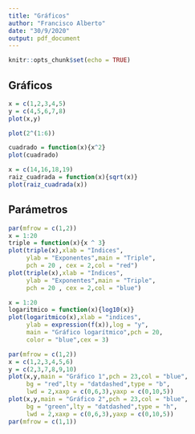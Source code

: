 ```yaml
---
title: "Gráficos"
author: "Francisco Alberto"
date: "30/9/2020"
output: pdf_document
---
```


```r
knitr::opts_chunk$set(echo = TRUE)
```

## Gráficos

```r
x = c(1,2,3,4,5)
y = c(4,5,6,7,8)
plot(x,y)
```
```r
plot(2^(1:6))
```

```r
cuadrado = function(x){x^2}
plot(cuadrado)

```

```r
x = c(14,16,18,19)
raiz_cuadrada = function(x){sqrt(x)}
plot(raiz_cuadrada(x))
```

## Parámetros

```r
par(mfrow = c(1,2))
x = 1:20
triple = function(x){x ^ 3}
plot(triple(x),xlab = "Indices",
     ylab = "Exponentes",main = "Triple",
     pch = 20 , cex = 2,col = "red")
plot(triple(x),xlab = "Indices",
     ylab = "Exponentes",main = "Triple",
     pch = 20 , cex = 2,col = "blue")
```

```r
x = 1:20
logaritmico = function(x){log10(x)}
plot(logaritmico(x),xlab = "indices",
     ylab = expression(f(x)),log = "y",
     main = "Gráfico logarítmico",pch = 20,
     color = "blue",cex = 3)
```

```r
par(mfrow = c(1,2))
x = c(1,2,3,4,5,6)
y = c(2,3,7,8,9,10)
plot(x,y,main = "Gráfico 1",pch = 23,col = "blue",
     bg = "red",lty = "datdashed",type = "b",
     lwd = 2,xaxp = c(0,6,3),yaxp = c(0,10,5))
plot(x,y,main = "Gráfico 2",pch = 23,col = "blue",
     bg = "green",lty = "datdashed",type = "h",
     lwd = 2,xaxp = c(0,6,3),yaxp = c(0,10,5))
par(mfrow = c(1,1))
```



